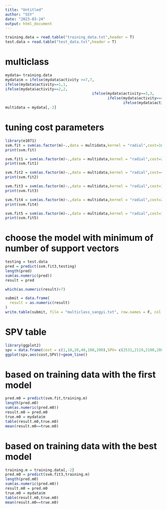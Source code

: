 ---
title: "Untitled"
author: "SSY"
date: "2023-03-24"
output: html_document
---

```{r}
training.data = read.table("training_data.txt",header = T)
test.data = read.table("test_data.txt",header = T)
```


# multiclass
```{r}
mydata= training.data
mydata$m = ifelse(mydata$activity >=7,7,
ifelse(mydata$activity==1,1,
ifelse(mydata$activity==2,2,
                                       ifelse(mydata$activity==3,3,
                                              ifelse(mydata$activity==4,4,
                                                     ifelse(mydata$activity==5,5,6))))))
multidata = mydata[,-2]
```
# tuning cost parameters
```{r}
library(e1071)
svm.fit = svm(as.factor(m)~.,data = multidata,kernel = "radial",cost=10)
print(svm.fit)
```

```{r}
svm.fit1 = svm(as.factor(m)~.,data = multidata,kernel = "radial",cost=20)
print(svm.fit1)
```
```{r}
svm.fit2 = svm(as.factor(m)~.,data = multidata,kernel = "radial",cost=40)
print(svm.fit2)
```
```{r}
svm.fit3 = svm(as.factor(m)~.,data = multidata,kernel = "radial",cost=100)
print(svm.fit3)
```
```{r}
svm.fit4 = svm(as.factor(m)~.,data = multidata,kernel = "radial",cost=200)
print(svm.fit4)
```

```{r}
svm.fit5 = svm(as.factor(m)~.,data = multidata,kernel = "radial",cost=1)
print(svm.fit5)
```
# choose the model with minimum of number of support vectors
```{r}
testing = test.data
pred = predict(svm.fit3,testing)
length(pred)
sum(as.numeric(pred))
result = pred
```

```{r}
which(as.numeric(result)>7)
```

```{r}
submit = data.frame(
  result = as.numeric(result)
)
write.table(submit, file = "multiclass_sangyi.txt", row.names = F, col.names = F)
```
# SPV table
```{r}
library(ggplot2)
spv = data.frame(cost = c(1,10,20,40,100,200),SPV= c(2531,2119,2100,2081,2080,2080))
ggplot(spv,aes(cost,SPV))+geom_line()
```
# based on training data with the first model
```{r}
pred.m0 = predict(svm.fit,training.m)
length(pred.m0)
sum(as.numeric(pred.m0))
result.m0 = pred.m0
true.m0 = mydata$m
table(result.m0,true.m0)
mean(result.m0==true.m0)
```

# based on training data with the best model
```{r}
training.m = training.data[,-2]
pred.m0 = predict(svm.fit3,training.m)
length(pred.m0)
sum(as.numeric(pred.m0))
result.m0 = pred.m0
true.m0 = mydata$m
table(result.m0,true.m0)
mean(result.m0==true.m0)
```